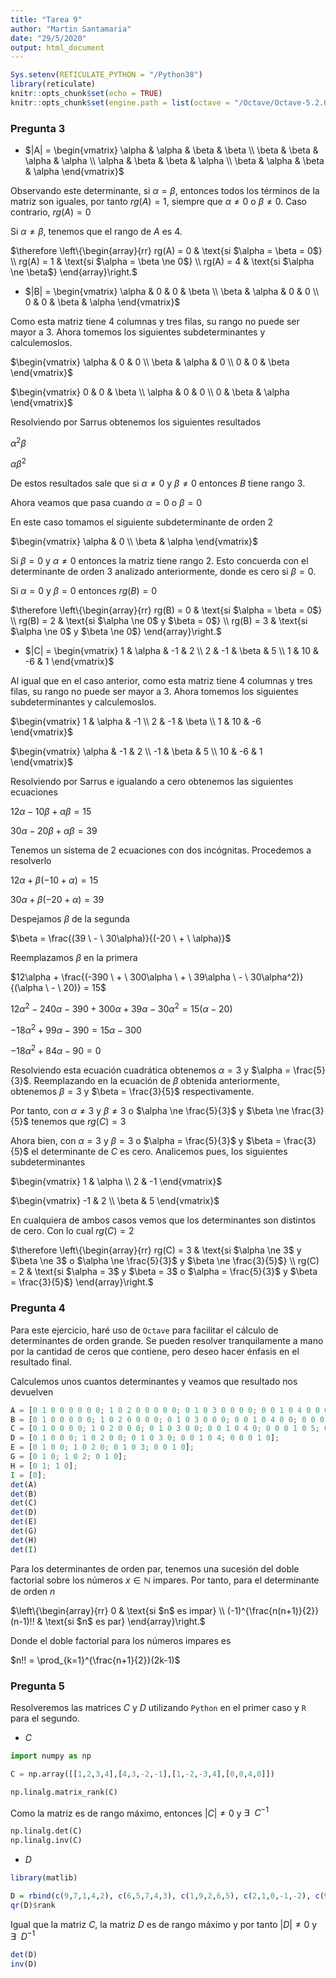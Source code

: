 ```yaml
---
title: "Tarea 9"
author: "Martin Santamaria"
date: "29/5/2020"
output: html_document
---
```


```r
Sys.setenv(RETICULATE_PYTHON = "/Python38")
library(reticulate)
knitr::opts_chunk$set(echo = TRUE)
knitr::opts_chunk$set(engine.path = list(octave = "/Octave/Octave-5.2.0/mingw64/bin/octave-cli-5.2.0.exe"))
```

### Pregunta 3

- $|A| = \begin{vmatrix} 
\alpha & \alpha & \beta & \beta \\ 
\beta & \beta & \alpha & \alpha \\
\alpha & \beta & \beta & \alpha \\
\beta & \alpha & \beta & \alpha 
\end{vmatrix}$

Observando este determinante, si $\alpha = \beta$, entonces todos los términos de la matriz son iguales, por tanto $rg(A) = 1$, siempre que $\alpha \ne 0$ o $\beta \ne 0$. Caso contrario, $rg(A) = 0$

Si $\alpha \ne \beta$, tenemos que el rango de $A$ es $4$.

$\therefore \left\{\begin{array}{rr} rg(A) = 0 & \text{si $\alpha = \beta = 0$} \\ rg(A) = 1 & \text{si $\alpha = \beta \ne 0$} \\ rg(A) = 4 & \text{si $\alpha \ne \beta$} \end{array}\right.$

- $|B| = \begin{vmatrix} 
\alpha & 0 & 0 & \beta \\ 
\beta & \alpha & 0 & 0 \\
0 & 0 & \beta & \alpha 
\end{vmatrix}$

Como esta matriz tiene 4 columnas y tres filas, su rango no puede ser mayor a 3. Ahora tomemos los siguientes subdeterminantes y calculemoslos.

$\begin{vmatrix} 
\alpha & 0 & 0 \\ 
\beta & \alpha & 0 \\
0 & 0 & \beta 
\end{vmatrix}$

$\begin{vmatrix} 
0 & 0 & \beta \\ 
\alpha & 0 & 0 \\
0 & \beta & \alpha 
\end{vmatrix}$

Resolviendo por Sarrus obtenemos los siguientes resultados

$\alpha^2\beta$

$\alpha\beta^2$

De estos resultados sale que si $\alpha \ne 0$ y $\beta \ne 0$ entonces $B$ tiene rango $3$.

Ahora veamos que pasa cuando $\alpha = 0$ o $\beta = 0$

En este caso tomamos el siguiente subdeterminante de orden $2$

$\begin{vmatrix} 
\alpha & 0 \\ 
\beta & \alpha
\end{vmatrix}$

Si $\beta = 0$ y $\alpha \ne 0$ entonces la matriz tiene rango $2$. Esto concuerda con el determinante de orden $3$ analizado anteriormente, donde es cero si $\beta = 0$.

Si $\alpha = 0$ y $\beta = 0$ entonces $rg(B) = 0$

$\therefore \left\{\begin{array}{rr} rg(B) = 0 & \text{si $\alpha = \beta = 0$} \\ rg(B) = 2 & \text{si $\alpha \ne 0$ y $\beta = 0$} \\ rg(B) = 3 & \text{si $\alpha \ne 0$ y $\beta \ne 0$} \end{array}\right.$

- $|C| = \begin{vmatrix} 
1 & \alpha & -1 & 2 \\ 
2 & -1 & \beta & 5 \\
1 & 10 & -6 & 1 
\end{vmatrix}$

Al igual que en el caso anterior, como esta matriz tiene 4 columnas y tres filas, su rango no puede ser mayor a 3. Ahora tomemos los siguientes subdeterminantes y calculemoslos.

$\begin{vmatrix} 
1 & \alpha & -1 \\ 
2 & -1 & \beta \\
1 & 10 & -6 
\end{vmatrix}$

$\begin{vmatrix} 
\alpha & -1 & 2 \\ 
-1 & \beta & 5 \\
10 & -6 & 1 
\end{vmatrix}$

Resolviendo por Sarrus e igualando a cero obtenemos las siguientes ecuaciones

$12\alpha - 10\beta + \alpha\beta = 15$

$30\alpha - 20\beta + \alpha\beta = 39$

Tenemos un sistema de 2 ecuaciones con dos incógnitas. Procedemos a resolverlo

$12\alpha + \beta(-10 + \alpha) = 15$

$30\alpha + \beta(-20 + \alpha) = 39$

Despejamos $\beta$ de la segunda

$\beta = \frac{(39 \ - \ 30\alpha)}{(-20 \ + \ \alpha)}$

Reemplazamos $\beta$ en la primera

$12\alpha + \frac{(-390 \ + \ 300\alpha \ + \ 39\alpha \ - \ 30\alpha^2)}{(\alpha \ - \ 20)} = 15$

$12\alpha^2 - 240\alpha - 390 + 300\alpha + 39\alpha - 30\alpha^2 = 15(\alpha - 20)$

$-18\alpha^2 + 99\alpha - 390 = 15\alpha - 300$

$-18\alpha^2 + 84\alpha - 90 = 0$

Resolviendo esta ecuación cuadrática obtenemos $\alpha = 3$ y $\alpha = \frac{5}{3}$. Reemplazando en la ecuación de $\beta$ obtenida anteriormente, obtenemos $\beta = 3$ y $\beta = \frac{3}{5}$ respectivamente.

Por tanto, con $\alpha \ne 3$ y $\beta \ne 3$ o $\alpha \ne \frac{5}{3}$ y $\beta \ne \frac{3}{5}$ tenemos que $rg(C) = 3$

Ahora bien, con $\alpha = 3$ y $\beta = 3$ o $\alpha = \frac{5}{3}$ y $\beta = \frac{3}{5}$ el determinante de $C$ es cero. Analicemos pues, los siguientes subdeterminantes

$\begin{vmatrix} 
1 & \alpha \\ 
2 & -1
\end{vmatrix}$

$\begin{vmatrix} 
-1 & 2 \\ 
\beta & 5
\end{vmatrix}$

En cualquiera de ambos casos vemos que los determinantes son distintos de cero. Con lo cual $rg(C) = 2$

$\therefore \left\{\begin{array}{rr} rg(C) = 3 & \text{si $\alpha \ne 3$ y $\beta \ne 3$ o $\alpha \ne \frac{5}{3}$ y $\beta \ne \frac{3}{5}$} \\ rg(C) = 2 & \text{si $\alpha = 3$ y $\beta = 3$ o $\alpha = \frac{5}{3}$ y $\beta = \frac{3}{5}$} \end{array}\right.$

### Pregunta 4

Para este ejercicio, haré uso de `Octave` para facilitar el cálculo de determinantes de orden grande. Se pueden resolver tranquilamente a mano por la cantidad de ceros que contiene, pero deseo hacer énfasis en el resultado final.

Calculemos unos cuantos determinantes y veamos que resultado nos devuelven

```octave
A = [0 1 0 0 0 0 0 0; 1 0 2 0 0 0 0 0; 0 1 0 3 0 0 0 0; 0 0 1 0 4 0 0 0; 0 0 0 1 0 5 0 0; 0 0 0 0 1 0 6 0; 0 0 0 0 0 1 0 7; 0 0 0 0 0 0 1 0];
B = [0 1 0 0 0 0 0; 1 0 2 0 0 0 0; 0 1 0 3 0 0 0; 0 0 1 0 4 0 0; 0 0 0 1 0 5 0; 0 0 0 0 1 0 6; 0 0 0 0 0 1 0];
C = [0 1 0 0 0 0; 1 0 2 0 0 0; 0 1 0 3 0 0; 0 0 1 0 4 0; 0 0 0 1 0 5; 0 0 0 0 1 0];
D = [0 1 0 0 0; 1 0 2 0 0; 0 1 0 3 0; 0 0 1 0 4; 0 0 0 1 0];
E = [0 1 0 0; 1 0 2 0; 0 1 0 3; 0 0 1 0];
G = [0 1 0; 1 0 2; 0 1 0];
H = [0 1; 1 0];
I = [0];
det(A)
det(B)
det(C)
det(D)
det(E)
det(G)
det(H)
det(I)
```

Para los determinantes de orden par, tenemos una sucesión del doble factorial sobre los números $x \in \mathbb{N}$ impares. Por tanto, para el determinante de orden $n$

$\left\{\begin{array}{rr} 0 & \text{si $n$ es impar} \\ (-1)^{\frac{n(n+1)}{2}}(n-1)!! & \text{si $n$ es par} \end{array}\right.$

Donde el doble factorial para los números impares es

$n!! = \prod_{k=1}^{\frac{n+1}{2}}(2k-1)$

### Pregunta 5

Resolveremos las matrices $C$ y $D$ utilizando `Python` en el primer caso y `R` para el segundo.

- $C$

```python
import numpy as np

C = np.array([[1,2,3,4],[4,3,-2,-1],[1,-2,-3,4],[0,0,4,0]])

np.linalg.matrix_rank(C)
```

Como la matriz es de rango máximo, entonces $|C| \ne 0$ y $\exists \ \ C^{-1}$

```python
np.linalg.det(C)
np.linalg.inv(C)
```

- $D$

```r
library(matlib)

D = rbind(c(9,7,1,4,2), c(6,5,7,4,3), c(1,9,2,6,5), c(2,1,0,-1,-2), c(9,7,5,3,1))
qr(D)$rank
```

Igual que la matriz $C$, la matriz $D$ es de rango máximo y por tanto $|D| \ne 0$ y $\exists \ \ D^{-1}$

```r
det(D)
inv(D)
```
